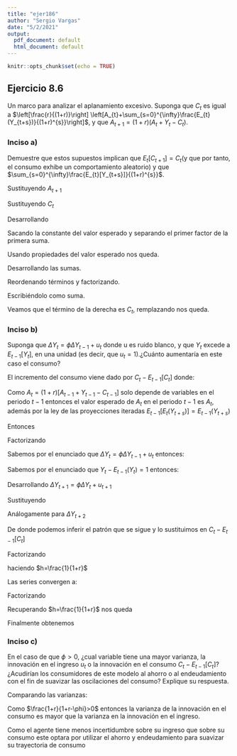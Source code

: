 ---
title: "ejer186"
author: "Sergio Vargas"
date: "5/2/2021"
output:
  pdf_document: default
  html_document: default
---

```{r setup, include=FALSE}
knitr::opts_chunk$set(echo = TRUE)
```

## Ejercicio 8.6

 Un marco para analizar el aplanamiento excesivo. Suponga que $C_{t}$ es igual a $\left[\frac{r}{(1+r)}\right] \left[A_{t}+\sum_{s=0}^{\infty}\frac{E_{t}(Y_{t+s})}{(1+r)^{s}}\right]$, y que $A_{t+1}=(1+r)(A_{t}+Y_{t}-C_{t})$.
 

 
### Inciso a) 
Demuestre que estos supuestos implican que $E_{t}[C_{t+1}]=C_{t}$(y que por tanto, el consumo exhibe un comportamiento aleatorio) y que $\sum_{s=0}^{\infty}\frac{E_{t}[Y_{t+s}]}{(1+r)^{s}}$.

\begin{equation}
E_{t}[C_{t+1}] = E_{t}\left[ \left[\frac{r}{(1+r)}\right] \left[A_{t+1}+\sum_{s=0}^{\infty}\frac{E_{t+1}(Y_{t+1+s})}{(1+r)^{s}}\right] \right] 
\end{equation}


Sustituyendo $A_{t+1}$

\begin{equation}
E_{t}[C_{t+1}] = E_{t}\left[ \left[\frac{r}{(1+r)}\right] \left[(1+r)(A_{t}+Y_{t}-C_{t})+\sum_{s=0}^{\infty}\frac{E_{t+1}(Y_{t+1+s})}{(1+r)^{s}}\right] \right]  
\end{equation}


Sustituyendo $C_{t}$


\begin{equation}
 E_{t}[C_{t+1}] = E_{t}\left[ \left[\frac{r}{(1+r)}\right] \left[(1+r)\left(A_{t}+Y_{t}-\left[\frac{r}{(1+r)}\right] \left[A_{t}+\sum_{s=0}^{\infty}\frac{E_{t}(Y_{t+s})}{(1+r)^{s}}\right]\right)+\sum_{s=0}^{\infty}\frac{E_{t+1}(Y_{t+1+s})}{(1+r)^{s}}\right] \right]  
\end{equation}

Desarrollando

\begin{equation}
 E_{t}[C_{t+1}] = E_{t}\left[ \left[\frac{r}{(1+r)}\right] \left[(1+r)A_{t}+(1+r)Y_{t}-rA_{t} - r\sum_{s=0}^{\infty}\frac{E_{t}(Y_{t+s})}{(1+r)^{s}}+\sum_{s=0}^{\infty}\frac{E_{t+1}(Y_{t+1+s})}{(1+r)^{s}}\right] \right] 
\end{equation}


Sacando la constante del valor esperado y separando el primer factor de la primera suma.

\begin{equation}
 E_{t}[C_{t+1}] =  \left[\frac{r}{(1+r)}\right] E_{t}\left[A_{t}+(1+r)Y_{t} - rY_{t}- r\sum_{s=1}^{\infty}\frac{E_{t}(Y_{t+s})}{(1+r)^{s}}+\sum_{s=0}^{\infty}\frac{E_{t+1}(Y_{t+1+s})}{(1+r)^{s}}\right]  
\end{equation}

Usando propiedades del valor esperado nos queda. 

\begin{equation}
 E_{t}[C_{t+1}] =  \left[\frac{r}{(1+r)}\right] \left[A_{t}+Y_{t} - r\sum_{s=1}^{\infty}\frac{E_{t}(Y_{t+s})}{(1+r)^{s}}+\sum_{s=0}^{\infty}\frac{E_{t}(Y_{t+1+s})}{(1+r)^{s}}\right]    
\end{equation}


Desarrollando las sumas.

\begin{equation}
 E_{t}[C_{t+1}] =  \left[\frac{r}{(1+r)}\right] \left[A_{t}+Y_{t} - r\left(\frac{E_{t}(Y_{t+1})}{(1+r)}+\frac{E_{t}(Y_{t+2})}{(1+r)^{2}}+ ...\right) + E_{t}(Y_{t+1})+ \frac{E_{t}(Y_{t+2})}{(1+r)}+\frac{E_{t}(Y_{t+3})}{(1+r)^{2}} + ... \right]    
\end{equation}


Reordenando términos y factorizando.


\begin{equation}
 E_{t}[C_{t+1}] =  \left[\frac{r}{(1+r)}\right] \left[A_{t}+Y_{t} + \left(1-\frac{r}{1+r}\right)E_{t}Y_{t+1}+ \left(\frac{r}{1+r}-\frac{r}{(1+r)^{2}}\right)E_{t}Y_{t+2}+ ... \right]     
\end{equation}

\begin{equation}
 E_{t}[C_{t+1}] =  \left[\frac{r}{(1+r)}\right] \left[A_{t}+Y_{t} + \frac{E_{t}Y_{t+1}}{(1+r)} + \frac{E_{t}Y_{t+2}}{(1+r)^{2}}+ ... \right]      
\end{equation}

Escribiéndolo como suma.

\begin{equation}
E_{t}[C_{t+1}] =  \left[\frac{r}{(1+r)}\right] \left[A_{t} + \sum_{s=0}^{\infty}\frac{E_{t}Y_{t+s}}{(1+r)^{s}}\right]
\end{equation}

Veamos que el término de la derecha es $C_{t}$, remplazando nos queda.

\begin{equation}
 E_{t}[C_{t+1}] =  C_{t}
\end{equation}

### Inciso b) 
Suponga que $\Delta Y_{t}=\phi\Delta Y_{t-1}+u_{t}$ donde u es ruido blanco, y que $Y_{t}$ excede a $E_{t-1}[Y_{t}]$, en una unidad (es decir, que $u_{t}=1$).¿Cuánto aumentaría en este caso el consumo?

El incremento del consumo viene dado por $C_{t}-E_{t-1}[C_{t}]$ donde:

\begin{equation}
E_{t-1}[C_{t}] = E_{t-1}\left[\frac{r}{(1+r)} \left(A_{t}+\sum_{s=0}^{\infty}\frac{E_{t}(Y_{t+s})}{(1+r)^{s}}\right)\right]
\end{equation}

\begin{equation}
E_{t-1}[C_{t}] = \frac{r}{(1+r)}E_{t-1} \left(A_{t}+\sum_{s=0}^{\infty}\frac{E_{t}(Y_{t+s})}{(1+r)^{s}}\right) 
\end{equation}

\begin{equation}
E_{t-1}[C_{t}] = \frac{r}{(1+r)}\left(E_{t-1}[ A_{t}]+\sum_{s=0}^{\infty}\frac{E_{t-1}[E_{t}(Y_{t+s})]}{(1+r)^{s}}\right)
\end{equation}

Como  $A_{t}=(1+r)[A_{t-1}+Y_{t-1}-C_{t-1}]$ solo depende de variables en el periodo $t-1$ entonces el valor esperado de $A_{t}$ en el periodo $t-1$ es $A_{t}$, además por la ley de las proyecciones iteradas  $E_{t-1}[E_{t}(Y_{t+s})]= E_{t-1}(Y_{t+s})$

\begin{equation}
E_{t-1}[C_{t}]= \frac{r}{(1+r)} \left(A_{t}+\sum_{s=0}^{\infty}\frac{E_{t-1}(Y_{t+s})}{(1+r)^{s}}\right) 
\end{equation}

Entonces

\begin{equation}
C_{t}-E_{t-1}[C_{t}] = \frac{r}{(1+r)} \left(A_{t}+\sum_{s=0}^{\infty}\frac{E_{t}(Y_{t+s})}{(1+r)^{s}}\right) - \frac{r}{(1+r)} \left(A_{t}+\sum_{s=0}^{\infty}\frac{E_{t-1}(Y_{t+s})}{(1+r)^{s}}\right)
\end{equation}

Factorizando

\begin{equation}
C_{t}-E_{t-1}[C_{t}] = \frac{r}{(1+r)} \left(A_{t}+\sum_{s=0}^{\infty}\frac{E_{t}(Y_{t+s})}{(1+r)^{s}} - A_{t}-\sum_{s=0}^{\infty}\frac{E_{t-1}(Y_{t+s})}{(1+r)^{s}}\right)
\end{equation}

\begin{equation}
C_{t}-E_{t-1}[C_{t}] = \frac{r}{(1+r)} \left(\sum_{s=0}^{\infty}\frac{E_{t}(Y_{t+s})-E_{t-1}(Y_{t+s})}{(1+r)^{s}}\right)
\end{equation}

\begin{equation}
C_{t}-E_{t-1}[C_{t}] = \frac{r}{(1+r)} \left( [Y_{t}-E_{t-1}Y_{t}] + \left[ \frac{E_{t}Y_{t+1}-E_{t-1}Y_{t+1}}{1+r} \right] + \left[ \frac{E_{t}Y_{t+2}-E_{t-1}Y_{t+2}}{(1+r)^{2}} \right]+ ... \right)
\end{equation}

Sabemos por el enunciado que $\Delta Y_{t}=\phi\Delta Y_{t-1}+u_{t}$ entonces:

\begin{equation}
E_{t}(Y_{t})-E_{t-1}(Y_{t})=\phi [E_{t}(Y_{t-1})-E_{t-1}(Y_{t-1})]+u_{t}
\end{equation}

\begin{equation}
Y_{t}-E_{t-1}(Y_{t})=\phi [Y_{t-1}-Y_{t-1}]+u_{t}
\end{equation}

Sabemos por el enunciado que $Y_{t}-E_{t-1}(Y_{t})=1$ entonces:

\begin{equation}
Y_{t}-E_{t-1}(Y_{t})= 1=u_{t}
\end{equation}

Desarrollando $\Delta Y_{t+1} = \phi\Delta Y_{t} + u_{t+1}$

\begin{equation}
E_{t}(Y_{t+1})-E_{t-1}(Y_{t+1})=\phi [E_{t}(Y_{t})-E_{t-1}(Y_{t})]+u_{t}
\end{equation}

Sustituyendo

\begin{equation}
E_{t}(Y_{t+1})-E_{t-1}(Y_{t+1})=\phi +1
\end{equation}

Análogamente para $\Delta Y_{t+2}$

\begin{equation}
E_{t}(Y_{t+2})-E_{t-1}(Y_{t+2})=\phi [E_{t}(Y_{t+1})-E_{t-1}(Y_{t+1})]+u_{t+2}= \phi(\phi+1)+1=\phi^{2}+\phi+1
\end{equation}

De donde podemos inferir el patrón que se sigue y lo sustituimos en  $C_{t}-E_{t-1}[C_{t}]$

\begin{equation}
C_{t}-E_{t-1}[C_{t}] = \frac{r}{(1+r)} \left( 1 + \left[ \frac{\phi +1}{1+r} \right] + \left[ \frac{\phi^{2}+\phi+1}{(1+r)^{2}} \right]+ ... \right)
\end{equation}

Factorizando

\begin{equation}
C_{t}-E_{t-1}[C_{t}] = \frac{r}{(1+r)} \left( \sum_{s=0}^{\infty}\frac{1}{(1+r)^{s}} +
\phi\sum_{s=1}^{\infty}\frac{1}{(1+r)^{s}}+ \phi^{2}\sum_{s=2}^{\infty}\frac{1}{(1+r)^{s}} + ... \right)
\end{equation}

haciendo $h=\frac{1}{1+r}$ 

\begin{equation}
C_{t}-E_{t-1}[C_{t}] = rh \left( \sum_{s=0}^{\infty}h^{s} +
\phi\sum_{s=1}^{\infty}h^{s}+ \phi^{2}\sum_{s=2}^{\infty}h^{s} + ... \right)
\end{equation}

Las series convergen a:

\begin{equation}
C_{t}-E_{t-1}[C_{t}] = rh \left( \frac{1}{1-h} +
\frac{\phi h}{1-h}+ \frac{\phi^{2}h^{2}}{1-h} + ... \right)
\end{equation}

Factorizando

\begin{equation}
C_{t}-E_{t-1}[C_{t}] = \frac{rh}{1-h} \left( 1 +
\phi h+ \phi^{2}h^{2} + ... \right)
\end{equation}

\begin{equation}
C_{t}-E_{t-1}[C_{t}] = \frac{rh}{1-h} \sum_{j=0}^{\infty} (\phi h)^{j}
\end{equation}

\begin{equation}
C_{t}-E_{t-1}[C_{t}] = \frac{rh}{1-h} \frac{1}{1-\phi h}
\end{equation}

Recuperando $h=\frac{1}{1+r}$ nos queda

\begin{equation}
C_{t}-E_{t-1}[C_{t}] = \frac{r}{1-\frac{1}{1+r}} \frac{1}{1+r} \frac{1}{1-\phi \frac{1}{1+r}}
\end{equation}

Finalmente obtenemos

\begin{equation}
C_{t}-E_{t-1}[C_{t}] =  \frac{1+r}{1+r-\phi} 
\end{equation}

### Inciso c) 
En el caso de que $\phi>0$, ¿cual variable tiene una mayor varianza, la innovación en el ingreso $u_{t}$ o la innovación en el consumo $C_{t}-E_{t-1}[C_{t}]$? ¿Acudirían los consumidores de este modelo al ahorro o al endeudamiento con el fin de suavizar las oscilaciones del consumo? Explique su respuesta.

\begin{equation}
var[C_{t}-E_{t-1}(C_{t})]=var\left[\frac{1+r}{1+r-\phi} \right]=var\left[\frac{1+r}{1+r-\phi}u_{t} \right]
\end{equation}

Comparando las varianzas:

\begin{equation}
var[C_{t}-E_{t-1}(C_{t})]=\left[\frac{1+r}{1+r-\phi} \right]^{2}var(u_t)>var(u_{t})=var[Y_{t}-E_{t-1}(Y_{t})]
\end{equation}

Como $\frac{1+r}{1+r-\phi}>0$ entonces la varianza de la innovación en el consumo es mayor que la varianza en la innovación en el ingreso.
  
Como el agente tiene menos incertidumbre sobre su ingreso que sobre su consumo este optara por utilizar el ahorro y endeudamiento para suavizar su trayectoria de consumo 





